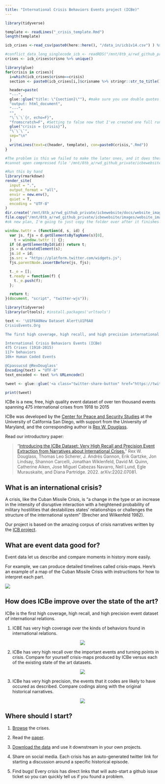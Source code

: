```yaml
---
title: "International Crisis Behaviors Events project (ICBe)"
---
```


```r

library(tidyverse)

template <- readLines("_crisis_template.Rmd")
length(template)

icb_crises <-read_csv(paste0(here::here(), "/data_in/icb1v14.csv") ) %>% filter(crisno<=476 & crisno!=475 & !is.na(yrtrig)) #Always subset to just what we have

#conflict_data_long_singlecode_icb <- readRDS("/mnt/8tb_a/rwd_github_private/icbe/conflict_data_long_singlecode_icb.rds") %>% separate(dataset_identifier, c("a", "b"), sep='_') %>% mutate(crisno=b %>% as.numeric())
crises <- icb_crises$crisno %>% unique()

library(glue)
for(crisis in crises){
  i=which(icb_crises$crisno==crisis)
  section <- paste0(icb_crises[i,]$crisname %>% stringr::str_to_title()," (", icb_crises[i,]$yrtrig ,"-",icb_crises[i,]$yrterm,")", " [#", icb_crises[i,]$crisno,"]")

  header=paste(
  "---",
  glue::glue("title: \"{section}\""), #make sure you use double quotes or apastrophes in titles will break rmds
  "output: html_document",
  "---",
  "",
  "\`\`\`{r, echo=F}",
  "fromscratch=F", #Setting to false now that I've created one full run of images
  glue("crisis = {crisis}"),
  "\`\`\`",
  sep="\n"
  )
  writeLines(text=c(header, template), con=paste0(crisis,".Rmd"))
}

#The problem is this we failed to make the later ones, and it does these in order so when they fail they fail
#cannot open compressed file '/mnt/8tb_a/rwd_github_private/icbewebsite//images/ggplots/p_metro_plot_474.Rds', probable reason 'No such file or directory'

#Run this by hand
library(rmarkdown)
render_site(
  input = ".",
  output_format = "all",
  envir = new.env(),
  quiet = T,
  encoding = "UTF-8"
)
dir.create('/mnt/8tb_a/rwd_github_private/icbewebsite/docs/website_images/')
file.copy("/mnt/8tb_a/rwd_github_private/icbewebsite/images/website_images/", "/mnt/8tb_a/rwd_github_private/icbewebsite/docs/", recursive=TRUE)
#ok new plan, I'm going to just copy the folder over after it finishes rendering


```

```js

window.twttr = (function(d, s, id) {
  var js, fjs = d.getElementsByTagName(s)[0],
    t = window.twttr || {};
  if (d.getElementById(id)) return t;
  js = d.createElement(s);
  js.id = id;
  js.src = "https://platform.twitter.com/widgets.js";
  fjs.parentNode.insertBefore(js, fjs);

  t._e = [];
  t.ready = function(f) {
    t._e.push(f);
  };

  return t;
}(document, "script", "twitter-wjs"));

```

```r
library(tidyverse)
library(urltools); #install.packages('urltools')

text <- '\U1F6A8New Dataset Alert\U1F6A8
CrisisEvents.Org

The first high coverage, high recall, and high precision international conflict event dataset.

International Crisis Behaviors Events (ICBe)
475 Crises (1918-2015)
117+ behaviors
10k+ Human Coded Events

@Cpassucsd @RexDouglass'
Encoding(text) = "UTF-8"
text_encoded <- text %>% URLencode()

tweet <- glue::glue('<a class="twitter-share-button" href="https://twitter.com/intent/tweet?text={text_encoded}">Share</a>\'')

print(tweet)

```

ICBe is a new, free, high quality event dataset of over ten thousand events spanning 475 international crises from 1918 to 2015

ICBe was developed by the [Center for Peace and Security Studies](https://cpass.ucsd.edu/) at the University of California San Diego, with support from the University of Maryland, and the corresponding author is [Rex W. Douglass](https://rexdouglass.com/).

Read our introductory paper:

> "[Introducing the ICBe Dataset: Very High Recall and Precision Event Extraction from Narratives about International Crises.](http://arxiv.org/abs/2202.07081)" Rex W. Douglass, Thomas Leo Scherer, J. Andrés Gannon, Erik Gartzke, Jon Lindsay, Shannon Carcelli, Jonathan Wiklenfeld, David M. Quinn, Catherine Aiken, Jose Miguel Cabezas Navarro, Neil Lund, Egle Murauskaite, and Diana Partridge. 2022. arXiv:2202.07081.

## What is an international crisis?

A crisis, like the Cuban Missile Crisis, is "a change in the type or an increase in the intensity of disruptive interaction with a heightened probability of military hostilities that destabilizes states' relationships or challenges the structure of the international system" (Brecher and Wilkenfeld 1982).

Our project is based on the amazing corpus of crisis narratives written by the [ICB project](http://www.icb.umd.edu/dataviewer/).

## What are event data good for?

Event data let us describe and compare moments in history more easily.

For example, we can produce detailed timelines called crisis-maps. Here's an example of a map of the Cuban Missile Crisis with instructions for how to interpret each part.

![](DemonstrationCrisisMap.svg)

## How does ICBe improve over the state of the art?

ICBe is the first high coverage, high recall, and high precision event dataset of international relations.

1. ICBE has very high coverage over the kinds of behaviors found in international relations.

<p style="text-align:center;"><img src="LitReview.png" /></p>

2. ICBe has very high recall over the important events and turning points in crisis. Compare for yourself crisis-maps produced by ICBe versus each of the existing state of the art datasets.

<p style="text-align:center;"><img src="CompetingExample.svg" /></p>

3. ICBe has very high precision, the events that it codes are likely to have occured as described. Compare codings along with the original historical narratives.

<p style="text-align:center;"><img src="ReadOriginalNarrative.svg" /></p>

## Where should I start?

1.  [Browse](browse.html) the crises.

2.  Read the [paper](http://arxiv.org/abs/2202.07081).

3.  [Download the data](https://github.com/CenterForPeaceAndSecurityStudies/ICBEdataset/) and use it downstream in your own projects.

4.  Share on social media. Each crisis has an auto-generated twitter link for starting a discussion around a specific historical episode.

5.  Find bugs! Every crisis has direct links that will auto-start a github issue ticket so you can quickly tell us if you found a problem.
